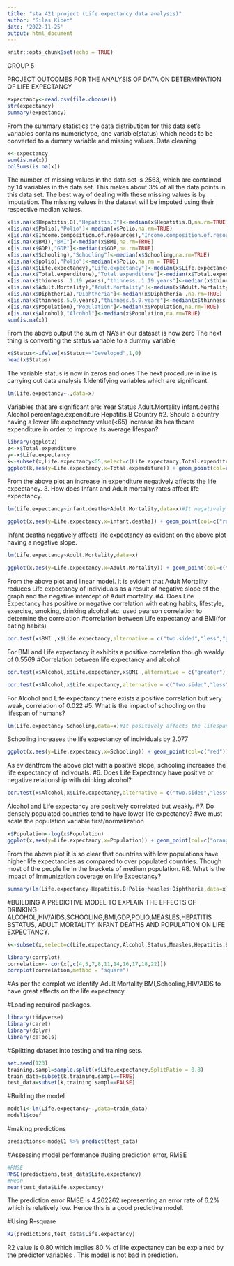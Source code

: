 ---
title: "sta 421 project (Life expectancy data analysis)"
author: "Silas Kibet"
date: '2022-11-25'
output: html_document
---

```{r setup, include=FALSE}
knitr::opts_chunk$set(echo = TRUE)
```
GROUP 5


PROJECT OUTCOMES FOR THE ANALYSIS OF DATA ON DETERMINATION OF LIFE
EXPECTANCY

```{r}
expectancy<-read.csv(file.choose())
str(expectancy)
summary(expectancy)
```

From the summary statistics the data distributiom for this data set's
variables contains numerictype, one variable(status) which needs to be
converted to a dummy variable and missing values. Data cleaning

```{r}
x<-expectancy
sum(is.na(x))
colSums(is.na(x))
```

The number of missing values in the data set is 2563, which are contained
by 14 variables in the data set. This makes about 3% of all the data
points in this data set. The best way of dealing with these missing
values is by imputation. The missing values in the dataset will be
imputed using their respective median values.

```{r}
x[is.na(x$Hepatitis.B),"Hepatitis.B"]<-median(x$Hepatitis.B,na.rm=TRUE)
x[is.na(x$Polio),"Polio"]<-median(x$Polio,na.rm=TRUE)
x[is.na(x$Income.composition.of.resources),"Income.composition.of.resources"]<-median(x$Income.composition.of.resources,na.rm=TRUE)
x[is.na(x$BMI),"BMI"]<-median(x$BMI,na.rm=TRUE)
x[is.na(x$GDP),"GDP"]<-median(x$GDP,na.rm=TRUE)
x[is.na(x$Schooling),"Schooling"]<-median(x$Schooling,na.rm=TRUE)
x[is.na(x$polio),"Polio"]<-median(x$Polio,na.rm = TRUE)
x[is.na(x$Life.expectancy),"Life.expectancy"]<-median(x$Life.expectancy,na.rm=TRUE)
x[is.na(x$Total.expenditure),"Total.expenditure"]<-median(x$Total.expenditure,na.rm=TRUE)
x[is.na(x$thinness..1.19.years),"thinness..1.19.years"]<-median(x$thinness..1.19.years,na.rm=TRUE)
x[is.na(x$Adult.Mortality),"Adult.Mortality"]<-median(x$Adult.Mortality,na.rm=TRUE)
x[is.na(x$Diphtheria),"Diphtheria"]<-median(x$Diphtheria ,na.rm=TRUE)
x[is.na(x$thinness.5.9.years),"thinness.5.9.years"]<-median(x$thinness.5.9.years,na.rm=TRUE)
x[is.na(x$Population),"Population"]<-median(x$Population,na.rm=TRUE)
x[is.na(x$Alcohol),"Alcohol"]<-median(x$Population,na.rm=TRUE)
sum(is.na(x))
```

From the above output the sum of NA's in our dataset is now zero The
next thing is converting the status variable to a dummy variable

```{r}
x$Status<-ifelse(x$Status=="Developed",1,0)
head(x$Status)
```

The variable status is now in zeros and ones The next procedure inline
is carrying out data analysis 1.Identifying variables which are
significant

```{r}
lm(Life.expectancy~.,data=x)

```

Variables that are significant are: Year
Status
Adult.Mortality
infant.deaths
Alcohol
percentage.expenditure
Hepatitis.B Country 
#2. Should a country having a lower life expectancy
value(<65) increase its healthcare expenditure in order to improve its
average lifespan?

```{r}
library(ggplot2)
z<-x$Total.expenditure
y<-x$Life.expectancy
k<-subset(x,Life.expectancy<65,select=c(Life.expectancy,Total.expenditure))
ggplot(k,aes(y=Life.expectancy,x=Total.expenditure)) + geom_point(col=c("blue")) + ggtitle("A GRAPH OF TOTAL EXPENDITURE AGAINST LIFE EXPECTANCY") +xlab("EXPENDITURE") + ylab("LIFE EXPECTANCY") + geom_smooth(method="lm",col="black")
```

From the above plot an increase in expenditure negatively affects the
life expectancy. 3. How does Infant and Adult mortality rates affect
life expectancy.

```{r}
lm(Life.expectancy~infant.deaths+Adult.Mortality,data=x)#It negatively affects life expectancy.
```

```{r}
ggplot(x,aes(y=Life.expectancy,x=infant.deaths)) + geom_point(col=c("red")) +ggtitle("A GRAPH OF INFANT DEATHS AGAINST LIFE EXPECTANCY")+ xlab("INFANT DEATHS") + ylab("LIFE EXOECTANCY") + geom_smooth(method="lm",col="black")
```

Infant deaths negatively affects life expectancy as evident on the above
plot having a negative slope.

```{r}
lm(Life.expectancy~Adult.Mortality,data=x)
```

```{r}
ggplot(x,aes(y=Life.expectancy,x=Adult.Mortality)) + geom_point(col=c("purple")) +ggtitle("A PLOT OF ADULT MORTALITY AGAINST LIFE EXPECTANCY ") + xlab("ADULT MORTALITY") + ylab("LIFE EXPECTANCY") + geom_smooth(method="lm",col="black")

```

From the above plot and linear model. It is evident that Adult Mortality
reduces Life expectancy of individuals as a result of negative slope of
the graph and the negative intercept of Adult mortality. #4. Does Life
Expectancy has positive or negative correlation with eating habits,
lifestyle, exercise, smoking, drinking alcohol etc. used pearson
correlation to determine the correlation #correlation between Life
expectancy and BMI(for eating habits)

```{r}
cor.test(x$BMI ,x$Life.expectancy,alternative = c("two.sided","less","greater"),method="pearson",exact=NULL,conf.level=0.95,ccontinuity=FALSE)

```

For BMI and Life expectancy it exhibits a positive correlation though
weakly of 0.5569 #Correlation between life expectancy and alcohol

```{r}
cor.test(x$Alcohol,x$Life.expectancy,x$BMI ,alternative = c("greater"),method="pearson",exact=NULL,conf.level=0.95,ccontinuity=FALSE)#Variables are positively correlated
```

```{r}
cor.test(x$Alcohol,x$Life.expectancy,alternative = c("two.sided","less","greater"),method="pearson",exact=NULL,conf.level=0.95,ccontinuity=FALSE)

```

For Alcohol and Life expectancy there exists a positive correlation but
very weak, correlation of 0.022 #5. What is the impact of schooling on
the lifespan of humans?

```{r}
lm(Life.expectancy~Schooling,data=x)#It positively affects the lifespan of people/increases lifespan

```

Schooling increases the life expectancy of individuals by 2.077

```{r}
ggplot(x,aes(y=Life.expectancy,x=Schooling)) + geom_point(col=c("red")) +ggtitle("A GRAPH OF SCHOOLING AGAINST LIFE EXPECTANCY") + xlab("SCHOOLING") + ylab("LIFE EXPECTANCY") + geom_smooth(method="lm",col="black")
```

As evidentfrom the above plot with a positive slope, schooling increases
the life expectancy of indivduals. #6. Does Life Expectancy have
positive or negative relationship with drinking alcohol?

```{r}
cor.test(x$Alcohol,x$Life.expectancy,alternative = c("two.sided","less","greater"),method="pearson",exact=NULL,conf.level=0.95,ccontinuity=FALSE)

```

Alcohol and Life expectancy are positively correlated but weakly. #7. Do
densely populated countries tend to have lower life expectancy? #we must
scale the population variable first/normalization

```{r}
x$Population<-log(x$Population)
ggplot(x,aes(y=Life.expectancy,x=Population)) + geom_point(col=c("orange")) + geom_smooth(method="lm",col="red") + xlab("POPULATION") + ylab("LIFE EXPECTANCY") + ggtitle("A GRAPH OF POPULATION AGAINST LIFE EXPECTANCY")
```

From the above plot it is so clear that countries with low populations
have higher life expectancies as compared to over populated countries.
Though most of the people lie in the brackets of medium population. #8.
What is the impact of Immunization coverage on life Expectancy?

```{r}
summary(lm(Life.expectancy~Hepatitis.B+Polio+Measles+Diphtheria,data=x))

```

#BUILDING A PREDICTIVE MODEL TO EXPLAIN THE EFFECTS OF DRINKING ALCOHOL,HIV/AIDS,SCHOOLING,BMI,GDP,POLIO,MEASLES,HEPATITIS BSTATUS, ADULT MORTALITY INFANT DEATHS AND POPULATION ON LIFE EXPECTANCY.

```{r}
k<-subset(x,select=c(Life.expectancy,Alcohol,Status,Measles,Hepatitis.B,BMI,Polio,infant.deaths,HIV.AIDS,Schooling,GDP,Population,Adult.Mortality))

```
```{r}
library(corrplot)
correlation<- cor(x[,c(4,5,7,8,11,14,16,17,18,22)])
corrplot(correlation,method = "square")
```
#As per the corrplot we identify Adult Mortality,BMI,Schooling,HIV/AIDS to have great effects on the life expectancy.

#Loading required packages.
```{r}
library(tidyverse)
library(caret)
library(dplyr)
library(caTools)
```
#Splitting dataset into testing and training sets.
```{r}
set.seed(123)
training.sampl=sample.split(x$Life.expectancy,SplitRatio = 0.8)
train_data=subset(k,training.sampl==TRUE)
test_data=subset(k,training.sampl==FALSE)

```

#Building the model

```{r}
model1<-lm(Life.expectancy~.,data=train_data)
model1$coef
```

#making predictions

```{r}
predictions<-model1 %>% predict(test_data)
```

#Assessing model performance 
#using prediction error, RMSE

```{r}
#RMSE
RMSE(predictions,test_data$Life.expectancy)
#Mean
mean(test_data$Life.expectancy)
```
The prediction error RMSE is 4.262262 representing an error rate of 6.2% which is relatively low. Hence this is a good predictive model.

#Using R-square

```{r}
R2(predictions,test_data$Life.expectancy)
```

R2 value is 0.80 which implies 80 % of life expectancy can be explained by the predictor variables . This model is not bad in prediction.
